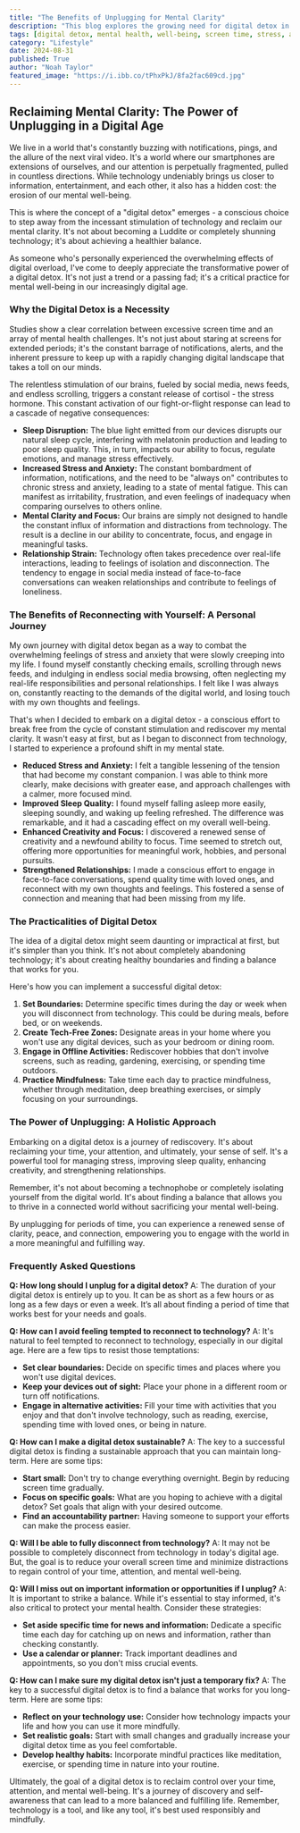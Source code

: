 ```yaml
---
title: "The Benefits of Unplugging for Mental Clarity"
description: "This blog explores the growing need for digital detox in our technologically-driven world. Learn how excessive screen time affects mental well-being, discover the transformative benefits of unplugging, and gain practical tips for incorporating digital detox into your life."
tags: [digital detox, mental health, well-being, screen time, stress, anxiety, sleep, focus, mindfulness, technology, relationships]
category: "Lifestyle"
date: 2024-08-31
published: True
author: "Noah Taylor"
featured_image: "https://i.ibb.co/tPhxPkJ/8fa2fac609cd.jpg"
---
```


## Reclaiming Mental Clarity: The Power of Unplugging in a Digital Age

We live in a world that's constantly buzzing with notifications, pings, and the allure of the next viral video. It's a world where our smartphones are extensions of ourselves, and our attention is perpetually fragmented, pulled in countless directions. While technology undeniably brings us closer to information, entertainment, and each other, it also has a hidden cost: the erosion of our mental well-being. 

This is where the concept of a "digital detox" emerges - a conscious choice to step away from the incessant stimulation of technology and reclaim our mental clarity.  It's not about becoming a Luddite or completely shunning technology; it's about achieving a healthier balance. 

As someone who's personally experienced the overwhelming effects of digital overload, I've come to deeply appreciate the transformative power of a digital detox.  It's not just a trend or a passing fad; it's a critical practice for mental well-being in our increasingly digital age. 

### Why the Digital Detox is a Necessity

Studies show a clear correlation between excessive screen time and an array of mental health challenges.  It's not just about staring at screens for extended periods; it's the constant barrage of notifications, alerts, and the inherent pressure to keep up with a rapidly changing digital landscape that takes a toll on our minds.

The relentless stimulation of our brains, fueled by social media, news feeds, and endless scrolling, triggers a constant release of cortisol - the stress hormone. This constant activation of our fight-or-flight response can lead to a cascade of negative consequences: 

* **Sleep Disruption:** The blue light emitted from our devices disrupts our natural sleep cycle, interfering with melatonin production and leading to poor sleep quality. This, in turn, impacts our ability to focus, regulate emotions, and manage stress effectively.
* **Increased Stress and Anxiety:** The constant bombardment of information, notifications, and the need to be "always on" contributes to chronic stress and anxiety, leading to a state of mental fatigue.  This can manifest as irritability, frustration, and even feelings of inadequacy when comparing ourselves to others online.
* **Mental Clarity and Focus:** Our brains are simply not designed to handle the constant influx of information and distractions from technology. The result is a decline in our ability to concentrate, focus, and engage in meaningful tasks.
* **Relationship Strain:**  Technology often takes precedence over real-life interactions, leading to feelings of isolation and disconnection. The tendency to engage in social media instead of face-to-face conversations can weaken relationships and contribute to feelings of loneliness. 

### The Benefits of Reconnecting with Yourself:  A Personal Journey 

My own journey with digital detox began as a way to combat the overwhelming feelings of stress and anxiety that were slowly creeping into my life.  I found myself constantly checking emails, scrolling through news feeds, and indulging in endless social media browsing, often neglecting my real-life responsibilities and personal relationships.  I felt like I was always on, constantly reacting to the demands of the digital world, and losing touch with my own thoughts and feelings.

That's when I decided to embark on a digital detox - a conscious effort to break free from the cycle of constant stimulation and rediscover my mental clarity.  It wasn't easy at first, but as I began to disconnect from technology, I started to experience a profound shift in my mental state.

* **Reduced Stress and Anxiety:**  I felt a tangible lessening of the tension that had become my constant companion.  I was able to think more clearly, make decisions with greater ease, and approach challenges with a calmer, more focused mind.
* **Improved Sleep Quality:**  I found myself falling asleep more easily, sleeping soundly, and waking up feeling refreshed. The difference was remarkable, and it had a cascading effect on my overall well-being.
* **Enhanced Creativity and Focus:**  I discovered a renewed sense of creativity and a newfound ability to focus.  Time seemed to stretch out, offering more opportunities for meaningful work, hobbies, and personal pursuits.  
* **Strengthened Relationships:**  I made a conscious effort to engage in face-to-face conversations, spend quality time with loved ones, and reconnect with my own thoughts and feelings. This fostered a sense of connection and meaning that had been missing from my life. 

###  The Practicalities of Digital Detox

The idea of a digital detox might seem daunting or impractical at first, but it's simpler than you think. It's not about completely abandoning technology; it's about creating healthy boundaries and finding a balance that works for you.  

Here's how you can implement a successful digital detox:

1. **Set Boundaries:** Determine specific times during the day or week when you will disconnect from technology. This could be during meals, before bed, or on weekends.  
2. **Create Tech-Free Zones:**  Designate areas in your home where you won't use any digital devices, such as your bedroom or dining room. 
3. **Engage in Offline Activities:**  Rediscover hobbies that don't involve screens, such as reading, gardening, exercising, or spending time outdoors. 
4. **Practice Mindfulness:**  Take time each day to practice mindfulness, whether through meditation, deep breathing exercises, or simply focusing on your surroundings. 

### The Power of Unplugging: A Holistic Approach

Embarking on a digital detox is a journey of rediscovery.  It's about reclaiming your time, your attention, and ultimately, your sense of self.  It's a powerful tool for managing stress, improving sleep quality, enhancing creativity, and strengthening relationships.

Remember, it's not about becoming a technophobe or completely isolating yourself from the digital world. It's about finding a balance that allows you to thrive in a connected world without sacrificing your mental well-being. 

By unplugging for periods of time, you can experience a renewed sense of clarity, peace, and connection, empowering you to engage with the world in a more meaningful and fulfilling way.

### Frequently Asked Questions 

**Q:  How long should I unplug for a digital detox?**
A:  The duration of your digital detox is entirely up to you. It can be as short as a few hours or as long as a few days or even a week. It’s all about finding a period of time that works best for your needs and goals.

**Q:  How can I avoid feeling tempted to reconnect to technology?**
A:  It's natural to feel tempted to reconnect to technology, especially in our digital age.  Here are a few tips to resist those temptations:

* **Set clear boundaries:** Decide on specific times and places where you won't use digital devices. 
* **Keep your devices out of sight:**  Place your phone in a different room or turn off notifications.
* **Engage in alternative activities:** Fill your time with activities that you enjoy and that don't involve technology, such as reading, exercise, spending time with loved ones, or being in nature. 

**Q: How can I make a digital detox sustainable?**
A:  The key to a successful digital detox is finding a sustainable approach that you can maintain long-term.  Here are some tips:

* **Start small:** Don't try to change everything overnight.  Begin by reducing screen time gradually.
* **Focus on specific goals:** What are you hoping to achieve with a digital detox?  Set goals that align with your desired outcome.
* **Find an accountability partner:**  Having someone to support your efforts can make the process easier.

**Q: Will I be able to fully disconnect from technology?**
A:  It may not be possible to completely disconnect from technology in today's digital age.  But, the goal is to reduce your overall screen time and minimize distractions to regain control of your time, attention, and mental well-being. 

**Q: Will I miss out on important information or opportunities if I unplug?**
A:  It is important to strike a balance.  While it's essential to stay informed, it's also critical to protect your mental health.  Consider these strategies:

* **Set aside specific time for news and information:**  Dedicate a specific time each day for catching up on news and information, rather than checking constantly.
* **Use a calendar or planner:**  Track important deadlines and appointments, so you don't miss crucial events. 

**Q:  How can I make sure my digital detox isn't just a temporary fix?**
A: The key to a successful digital detox is to find a balance that works for you long-term. Here are some tips:

* **Reflect on your technology use:**  Consider how technology impacts your life and how you can use it more mindfully.
* **Set realistic goals:** Start with small changes and gradually increase your digital detox time as you feel comfortable.
* **Develop healthy habits:** Incorporate mindful practices like meditation, exercise, or spending time in nature into your routine. 

Ultimately, the goal of a digital detox is to reclaim control over your time, attention, and mental well-being. It's a journey of discovery and self-awareness that can lead to a more balanced and fulfilling life. Remember, technology is a tool, and like any tool, it's best used responsibly and mindfully. 